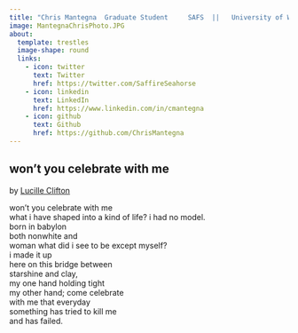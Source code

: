 ```yaml
---
title: "Chris Mantegna  Graduate Student     SAFS  ||   University of Washington"
image: MantegnaChrisPhoto.JPG
about:
  template: trestles
  image-shape: round
  links:
    - icon: twitter
      text: Twitter
      href: https://twitter.com/SaffireSeahorse
    - icon: linkedin
      text: LinkedIn
      href: https://www.linkedin.com/in/cmantegna
    - icon: github
      text: Github
      href: https://github.com/ChrisMantegna
---
```


## won't you celebrate with me

by [Lucille Clifton](https://www.poetryfoundation.org/poets/lucille-clifton)

won't you celebrate with me\
what i have shaped into a kind of life? i had no model.\
born in babylon\
both nonwhite and\
woman what did i see to be except myself?\
i made it up\
here on this bridge between\
starshine and clay,\
my one hand holding tight\
my other hand; come celebrate\
with me that everyday\
something has tried to kill me\
and has failed.
